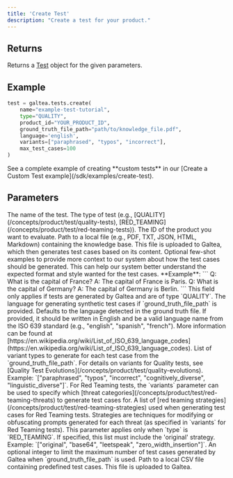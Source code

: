 ```yaml
---
title: 'Create Test'
description: "Create a test for your product."
---
```


## Returns
Returns a [Test](/concepts/product/test) object for the given parameters.

## Example
```python
test = galtea.tests.create(
    name="example-test-tutorial",
    type="QUALITY",
    product_id="YOUR_PRODUCT_ID",
    ground_truth_file_path="path/to/knowledge_file.pdf",
    language='english',
    variants=["paraphrased", "typos", "incorrect"],
    max_test_cases=100
)
```
<Info>
  See a complete example of creating **custom tests** in our [Create a Custom Test example](/sdk/examples/create-test).
</Info>

## Parameters
<ResponseField name="name" type="string" required>
  The name of the test.
</ResponseField>
<ResponseField name="type" type="string" required>
  The type of test (e.g., [QUALITY](/concepts/product/test/quality-tests), [RED_TEAMING](/concepts/product/test/red-teaming-tests)).
</ResponseField>
<ResponseField name="product_id" type="string" required>
  The ID of the product you want to evaluate.
</ResponseField>
<ResponseField name="ground_truth_file_path" type="string" optional>
  Path to a local file (e.g., PDF, TXT, JSON, HTML, Markdown) containing the knowledge base. This file is uploaded to Galtea, which then generates test cases based on its content.
</ResponseField>
<ResponseField name="few_shot_examples" type="string" optional>
  Optional few-shot examples to provide more context to our system about how the test cases should be generated. This can help our system better understand the expected format and style wanted for the test cases.
  **Example**: 
  ```
  Q: What is the capital of France?
  A: The capital of France is Paris.
  Q: What is the capital of Germany?
  A: The capital of Germany is Berlin.
  ```
  <Note>This field only applies if tests are generated by Galtea and are of type `QUALITY`.</Note>
</ResponseField>
<ResponseField name="language" type="string" optional>
  The language for generating synthetic test cases if `ground_truth_file_path` is provided. Defaults to the language detected in the ground truth file. If provided, it should be written in English and be a valid language name from the ISO 639 standard (e.g., "english", "spanish", "french"). More information can be found at [https://en.wikipedia.org/wiki/List_of_ISO_639_language_codes](https://en.wikipedia.org/wiki/List_of_ISO_639_language_codes).
</ResponseField>
<ResponseField name="variants" type="list[string]" optional>
  List of variant types to generate for each test case from the `ground_truth_file_path`. For details on variants for Quality tests, see [Quality Test Evolutions](/concepts/product/test/quality-evolutions). Example: `["paraphrased", "typos", "incorrect", "cognitively_diverse", "linguistic_diverse"]`.
  For Red Teaming tests, the `variants` parameter can be used to specify which [threat categories](/concepts/product/test/red-teaming-threats) to generate test cases for.
</ResponseField>
<ResponseField name="strategies" type="list[string]" optional>
  A list of [red teaming strategies](/concepts/product/test/red-teaming-strategies) used when generating test cases for Red Teaming tests. Strategies are techniques for modifying or obfuscating prompts generated for each threat (as specified in `variants` for Red Teaming tests). This parameter applies only when `type` is `RED_TEAMING`.
  If specified, this list must include the 'original' strategy.
  Example: `["original", "base64", "leetspeak", "zero_width_insertion"]`.
</ResponseField>
<ResponseField name="max_test_cases" type="int" optional>
  An optional integer to limit the maximum number of test cases generated by Galtea when `ground_truth_file_path` is used.
</ResponseField>
<ResponseField name="test_file_path" type="string" optional>
  Path to a local CSV file containing predefined test cases. This file is uploaded to Galtea.
</ResponseField>
